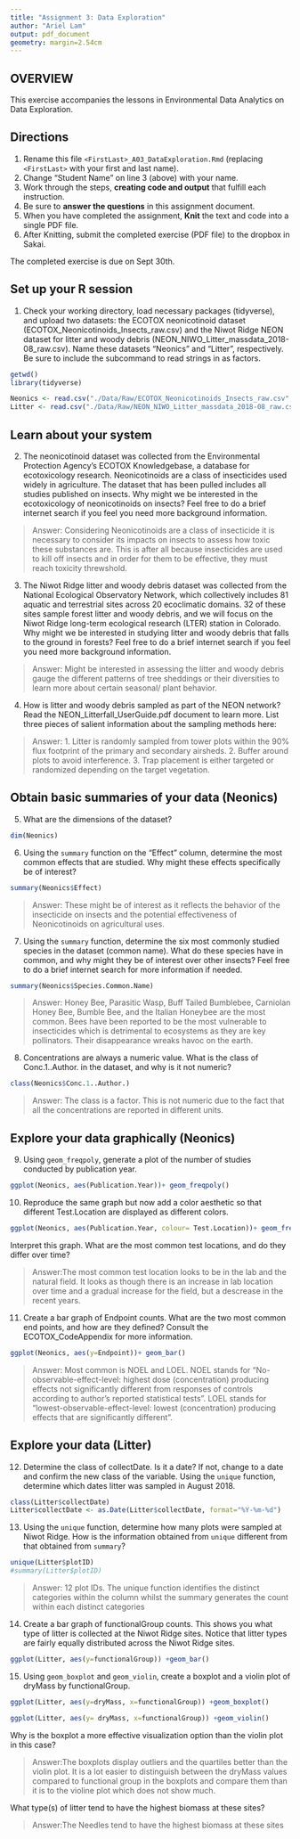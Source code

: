 ```yaml
---
title: "Assignment 3: Data Exploration"
author: "Ariel Lam"
output: pdf_document
geometry: margin=2.54cm
---
```


## OVERVIEW

This exercise accompanies the lessons in Environmental Data Analytics on Data Exploration.

## Directions

1.  Rename this file `<FirstLast>_A03_DataExploration.Rmd` (replacing `<FirstLast>` with your first and last name).
2.  Change "Student Name" on line 3 (above) with your name.
3.  Work through the steps, **creating code and output** that fulfill each instruction.
4.  Be sure to **answer the questions** in this assignment document.
5.  When you have completed the assignment, **Knit** the text and code into a single PDF file.
6.  After Knitting, submit the completed exercise (PDF file) to the dropbox in Sakai.

The completed exercise is due on Sept 30th.

## Set up your R session

1.  Check your working directory, load necessary packages (tidyverse), and upload two datasets: the ECOTOX neonicotinoid dataset (ECOTOX_Neonicotinoids_Insects_raw.csv) and the Niwot Ridge NEON dataset for litter and woody debris (NEON_NIWO_Litter_massdata_2018-08_raw.csv). Name these datasets "Neonics" and "Litter", respectively. Be sure to include the subcommand to read strings in as factors.

```r
getwd()
library(tidyverse)

Neonics <- read.csv("./Data/Raw/ECOTOX_Neonicotinoids_Insects_raw.csv", stringsAsFactors = TRUE)
Litter <- read.csv("./Data/Raw/NEON_NIWO_Litter_massdata_2018-08_raw.csv", stringsAsFactors = TRUE)

```

## Learn about your system

2.  The neonicotinoid dataset was collected from the Environmental Protection Agency's ECOTOX Knowledgebase, a database for ecotoxicology research. Neonicotinoids are a class of insecticides used widely in agriculture. The dataset that has been pulled includes all studies published on insects. Why might we be interested in the ecotoxicology of neonicotinoids on insects? Feel free to do a brief internet search if you feel you need more background information.

> Answer: Considering Neonicotinoids are a class of insecticide it is necessary to consider its impacts on insects to assess how toxic these substances are. This is after all because insecticides are used to kill off insects and in order for them to be effective, they must reach toxicity threwshold. 

3.  The Niwot Ridge litter and woody debris dataset was collected from the National Ecological Observatory Network, which collectively includes 81 aquatic and terrestrial sites across 20 ecoclimatic domains. 32 of these sites sample forest litter and woody debris, and we will focus on the Niwot Ridge long-term ecological research (LTER) station in Colorado. Why might we be interested in studying litter and woody debris that falls to the ground in forests? Feel free to do a brief internet search if you feel you need more background information.

> Answer: Might be interested in assessing the litter and woody debris gauge the different patterns of tree sheddings or their diversities to learn more about certain seasonal/ plant behavior.

4.  How is litter and woody debris sampled as part of the NEON network? Read the NEON_Litterfall_UserGuide.pdf document to learn more. List three pieces of salient information about the sampling methods here:

> Answer: 
 1. Litter is randomly sampled from tower plots within the 90% flux footprint of the primary and secondary airsheds. 
 2. Buffer around plots to avoid interference.
 3. Trap placement is either  targeted or randomized depending on the target vegetation. 

## Obtain basic summaries of your data (Neonics)

5.  What are the dimensions of the dataset?

```r
dim(Neonics)
```

6.  Using the `summary` function on the "Effect" column, determine the most common effects that are studied. Why might these effects specifically be of interest?

```r
summary(Neonics$Effect)
```

> Answer: These might be of interest as it reflects the behavior of the insecticide on insects and the potential effectiveness of Neonicotinoids on agricultural uses. 

7.  Using the `summary` function, determine the six most commonly studied species in the dataset (common name). What do these species have in common, and why might they be of interest over other insects? Feel free to do a brief internet search for more information if needed.

```r
summary(Neonics$Species.Common.Name) 
```

> Answer: Honey Bee, Parasitic Wasp, Buff Tailed Bumblebee, Carniolan Honey Bee, Bumble Bee, and the Italian Honeybee are the most common. Bees have been reported to be the most vulnerable to insecticides which is detrimental to ecosystems as they are key pollinators. Their disappearance wreaks havoc on the earth. 

8.  Concentrations are always a numeric value. What is the class of Conc.1..Author. in the dataset, and why is it not numeric?

```r
class(Neonics$Conc.1..Author.)
```

> Answer: The class is a factor. This is not numeric due to the fact that all the concentrations are reported in different units. 

## Explore your data graphically (Neonics)

9.  Using `geom_freqpoly`, generate a plot of the number of studies conducted by publication year.

```r
ggplot(Neonics, aes(Publication.Year))+ geom_freqpoly()
```

10. Reproduce the same graph but now add a color aesthetic so that different Test.Location are displayed as different colors.

```r
ggplot(Neonics, aes(Publication.Year, colour= Test.Location))+ geom_freqpoly()

```

Interpret this graph. What are the most common test locations, and do they differ over time?

> Answer:The most common test location looks to be in the lab and the natural field. It looks as though there is an increase in lab location over time and a gradual increase for the field, but a descrease in the recent years. 

11. Create a bar graph of Endpoint counts. What are the two most common end points, and how are they defined? Consult the ECOTOX_CodeAppendix for more information.

```r
ggplot(Neonics, aes(y=Endpoint))+ geom_bar()

```

> Answer: Most common is NOEL and LOEL. NOEL stands for "No-observable-effect-level: highest dose (concentration) producing effects not significantly different from responses of controls according to author's reported statistical tests". LOEL stands for "lowest-observable-effect-level: lowest (concentration) producing effects that are significantly different". 


## Explore your data (Litter)

12. Determine the class of collectDate. Is it a date? If not, change to a date and confirm the new class of the variable. Using the `unique` function, determine which dates litter was sampled in August 2018.

```r
class(Litter$collectDate)
Litter$collectDate <- as.Date(Litter$collectDate, format="%Y-%m-%d")


```

13. Using the `unique` function, determine how many plots were sampled at Niwot Ridge. How is the information obtained from `unique` different from that obtained from `summary`?

```r
unique(Litter$plotID)
#summary(Litter$plotID)
```

> Answer: 12 plot IDs. The unique function identifies the distinct categories within the column whilst the summary generates the count within each distinct categories

14. Create a bar graph of functionalGroup counts. This shows you what type of litter is collected at the Niwot Ridge sites. Notice that litter types are fairly equally distributed across the Niwot Ridge sites.

```r
ggplot(Litter, aes(y=functionalGroup)) +geom_bar()

```

15. Using `geom_boxplot` and `geom_violin`, create a boxplot and a violin plot of dryMass by functionalGroup.

```r
ggplot(Litter, aes(y=dryMass, x=functionalGroup)) +geom_boxplot()

ggplot(Litter, aes(y= dryMass, x=functionalGroup)) +geom_violin()


```

Why is the boxplot a more effective visualization option than the violin plot in this case?

> Answer:The boxplots display outliers and the quartiles better than the violin plot. It is a lot easier to distinguish between the dryMass values compared to functional group in the boxplots and compare them than it is to the violine plot which does not show much. 

What type(s) of litter tend to have the highest biomass at these sites?

> Answer:The Needles tend to have the highest biomass at these sites


